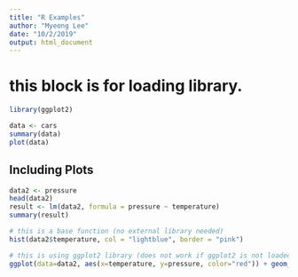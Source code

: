 ```yaml
---
title: "R Examples"
author: "Myeong Lee"
date: "10/2/2019"
output: html_document
---
```

# this block is for loading library.
```r
library(ggplot2)
```

```r
data <- cars
summary(data)
plot(data)
```

## Including Plots
```r
data2 <- pressure
head(data2)
result <- lm(data2, formula = pressure ~ temperature)
summary(result)

# this is a base function (no external library needed)
hist(data2$temperature, col = "lightblue", border = "pink")

# this is using ggplot2 library (does not work if ggplot2 is not loaded)
ggplot(data=data2, aes(x=temperature, y=pressure, color="red")) + geom_point() + geom_line() + theme_bw()

```

